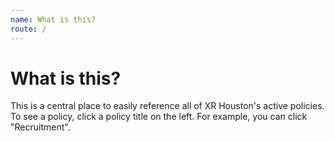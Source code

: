 ```yaml
---
name: What is this?
route: /
---
```


# What is this?

This is a central place to easily reference all of XR Houston's active policies. To see a policy, click a policy title on the left. For example, you can click "Recruitment".
